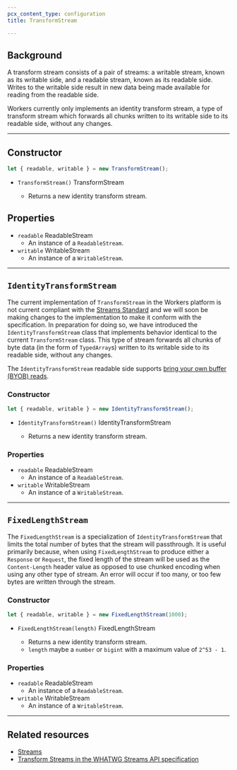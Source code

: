 ```yaml
---
pcx_content_type: configuration
title: TransformStream

---
```


## Background

A transform stream consists of a pair of streams: a writable stream, known as its writable side, and a readable stream, known as its readable side. Writes to the writable side result in new data being made available for reading from the readable side.

Workers currently only implements an identity transform stream, a type of transform stream which forwards all chunks written to its writable side to its readable side, without any changes.

***

## Constructor

```js
let { readable, writable } = new TransformStream();
```



* `TransformStream()` TransformStream

  * Returns a new identity transform stream.



## Properties



* `readable` ReadableStream
  * An instance of a `ReadableStream`.
* `writable` WritableStream
  * An instance of a `WritableStream`.



***

## `IdentityTransformStream`

The current implementation of `TransformStream` in the Workers platform is not current compliant with the [Streams Standard](https://streams.spec.whatwg.org/#transform-stream) and we will soon be making changes to the implementation to make it conform with the specification. In preparation for doing so, we have introduced the `IdentityTransformStream` class that implements behavior identical to the current `TransformStream` class. This type of stream forwards all chunks of byte data (in the form of `TypedArray`s) written to its writable side to its readable side, without any changes.

The `IdentityTransformStream` readable side supports [bring your own buffer (BYOB) reads](https://developer.mozilla.org/en-US/docs/Web/API/ReadableStreamBYOBReader).

### Constructor

```js
let { readable, writable } = new IdentityTransformStream();
```



* `IdentityTransformStream()` IdentityTransformStream

  * Returns a new identity transform stream.



### Properties



* `readable` ReadableStream
  * An instance of a `ReadableStream`.
* `writable` WritableStream
  * An instance of a `WritableStream`.



***

## `FixedLengthStream`

The `FixedLengthStream` is a specialization of `IdentityTransformStream` that limits the total number of bytes that the stream will passthrough. It is useful primarily because, when using `FixedLengthStream` to produce either a `Response` or `Request`, the fixed length of the stream will be used as the `Content-Length` header value as opposed to use chunked encoding when using any other type of stream. An error will occur if too many, or too few bytes are written through the stream.

### Constructor

```js
let { readable, writable } = new FixedLengthStream(1000);
```



* `FixedLengthStream(length)` FixedLengthStream

  * Returns a new identity transform stream.
  * `length` maybe a `number` or `bigint` with a maximum value of `2^53 - 1`.



### Properties



* `readable` ReadableStream
  * An instance of a `ReadableStream`.
* `writable` WritableStream
  * An instance of a `WritableStream`.



***

## Related resources

* [Streams](/workers/runtime-apis/streams/)
* [Transform Streams in the WHATWG Streams API specification](https://streams.spec.whatwg.org/#transform-stream)
